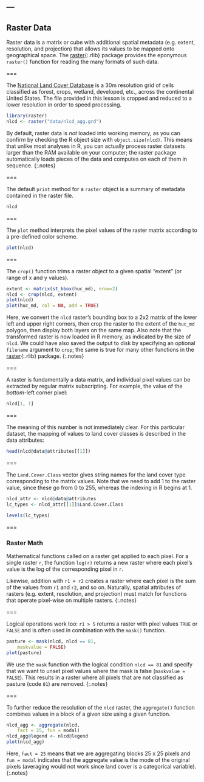 ---
---

## Raster Data

Raster data is a matrix or cube with additional spatial metadata (e.g. extent,
resolution, and projection) that allows its values to be mapped onto geographical
space. The [raster](){:.rlib} package provides the eponymous `raster()` function
for reading the many formats of such data.

===

The [National Land Cover Database](http://www.mrlc.gov) is a 30m resolution grid
of cells classified as forest, crops, wetland, developed, etc., across the continental
United States.
The file provided in this lesson is cropped and reduced to a lower resolution in
order to speed processing.

```r
library(raster)
nlcd <- raster("data/nlcd_agg.grd")
```

By default, raster data is *not* loaded into working memory, as you can confirm
by checking the R object size with `object.size(nlcd)`. This means that unlike
most analyses in R, you can actually process raster datasets larger than the RAM
available on your computer; the raster package automatically loads pieces of the
data and computes on each of them in sequence.
{:.notes}

===

The default `print` method for a `raster` object is a summary of metadata contained
in the raster file.

```r
nlcd
```

===

The `plot` method interprets the pixel values of the raster matrix according to a
pre-defined color scheme.

```r
plot(nlcd)
```

===

The `crop()` function trims a raster object to a given spatial "extent" (or
range of x and y values).

```r
extent <- matrix(st_bbox(huc_md), nrow=2)
nlcd <- crop(nlcd, extent)
plot(nlcd)
plot(huc_md, col = NA, add = TRUE)
```

Here, we convert the `nlcd` raster's bounding box to a 2x2 matrix of the lower left
and upper right corners, then crop the raster
to the extent of the `huc_md` polygon, then display both layers on the same map.
Also note that the transformed raster is now loaded in R memory, as indicated by
the size of `nlcd`. We could have also saved the output to disk by specifying an
optional `filename` argument to `crop`; the same is true for many other
functions in the [raster](){:.rlib} package.
{:.notes}

===

A raster is fundamentally a data matrix, and individual pixel values can be
extracted by regular matrix subscripting. For example, the value of
the _bottom_-left corner pixel:

```r
nlcd[1, 1]
```

===

The meaning of this number is not immediately clear. For this particular
dataset, the mapping of values to land cover classes is described in the data
attributes:

```r
head(nlcd@data@attributes[[1]])
```

===

The `Land.Cover.Class` vector gives string names for the land cover type
corresponding to the matrix values. Note that we need to add 1 to the raster
value, since these go from 0 to 255, whereas the indexing in R begins at 1.

```r
nlcd_attr <- nlcd@data@attributes 
lc_types <- nlcd_attr[[1]]$Land.Cover.Class
```
```r
levels(lc_types)
```

===

### Raster Math

Mathematical functions called on a raster get applied to each pixel. For a
single raster `r`, the function `log(r)` returns a new raster where each pixel's
value is the log of the corresponding pixel in `r`.

Likewise, addition with `r1 + r2` creates a raster where each pixel is the sum of the
values from `r1` and `r2`, and so on. Naturally, spatial attributes of rasters
(e.g. extent, resolution, and projection) must match for functions that operate
pixel-wise on multiple rasters.
{:.notes}

===

Logical operations work too: `r1 > 5` returns a raster with pixel values `TRUE`
or `FALSE` and is often used in combination with the `mask()` function.

```r
pasture <- mask(nlcd, nlcd == 81,
    maskvalue = FALSE)
plot(pasture)
```

We use the `mask` function with the logical condition `nlcd == 81` and specify that we want to 
unset pixel values where the mask is false (`maskvalue = FALSE`). This results in a raster 
where all pixels that are not classified as pasture (code `81`) are removed.
{:.notes}

===

To further reduce the resolution of the `nlcd` raster, the `aggregate()`
function combines values in a block of a given size using a given function.

```r
nlcd_agg <- aggregate(nlcd,
    fact = 25, fun = modal)
nlcd_agg@legend <- nlcd@legend
plot(nlcd_agg)
```

Here, `fact = 25` means that we are aggregating blocks 25 x 25 pixels and `fun =
modal` indicates that the aggregate value is the mode of the original pixels
(averaging would not work since land cover is a categorical variable).
{:.notes}
